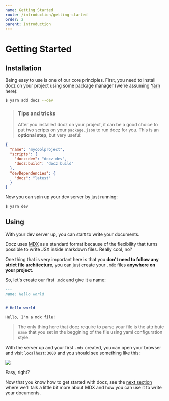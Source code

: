 ```yaml
---
name: Getting Started
route: /introduction/getting-started
order: 2
parent: Introduction
---
```


# Getting Started

## Installation

Being easy to use is one of our core principles. First, you need to install docz on your project using some package manager (we're assuming [Yarn](https://yarnpkg.com/) here):

```bash
$ yarn add docz --dev
```

> ### Tips and tricks
>
> After you installed docz on your project, it can be a good choice to put two scripts on your `package.json` to run docz for you. This is an **optional step**, but very useful:

```json
{
  "name": "mycoolproject",
  "scripts": {
    "docz:dev": "docz dev",
    "docz:build": "docz build"
  },
  "devDependencies": {
    "docz": "latest"
  }
}
```

Now you can spin up your dev server by just running:

```
$ yarn dev
```

## Using

With your dev server up, you can start to write your documents.

Docz uses [MDX](https://github.com/mdx-js/specification) as a standard format because of the flexibility that turns possible to write JSX inside markdown files. Really cool, no?

One thing that is very important here is that you **don't need to follow any strict file architecture**, you can just create your `.mdx` files **anywhere on your project**.

So, let's create our first `.mdx` and give it a name:

```markdown
---
name: Hello world
---

# Hello world

Hello, I'm a mdx file!
```

> The only thing here that docz require to parse your file is the attribute `name` that you set in the beggining of the file using yaml configuration style.

With the server up and your first `.mdx` created, you can open your browser and visit `localhost:3000` and you should see something like this:

![](https://cdn-std.dprcdn.net/files/acc_649651/ZOUyUu)

Easy, right?

Now that you know how to get started with docz, see the [next section](/introduction/writing-mdx) where we'll talk a little bit more about MDX and how you can use it to write your documents.

